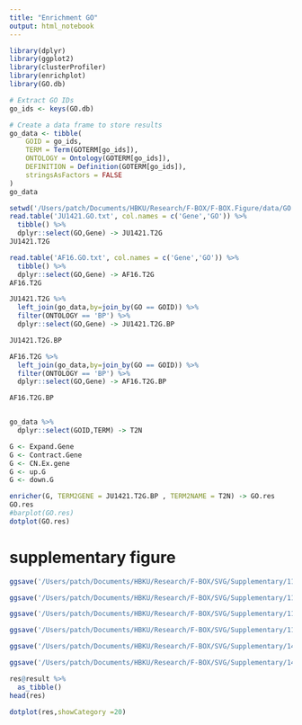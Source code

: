 ```yaml
---
title: "Enrichment GO"
output: html_notebook
---
```


```r
library(dplyr)
library(ggplot2)
library(clusterProfiler)
library(enrichplot)
library(GO.db)
```

```r
# Extract GO IDs
go_ids <- keys(GO.db)

# Create a data frame to store results
go_data <- tibble(
    GOID = go_ids,
    TERM = Term(GOTERM[go_ids]),
    ONTOLOGY = Ontology(GOTERM[go_ids]),
    DEFINITION = Definition(GOTERM[go_ids]),
    stringsAsFactors = FALSE
)
go_data
```


```r
setwd('/Users/patch/Documents/HBKU/Research/F-BOX/F-BOX.Figure/data/GO')
read.table('JU1421.GO.txt', col.names = c('Gene','GO')) %>%
  tibble() %>%
  dplyr::select(GO,Gene) -> JU1421.T2G
JU1421.T2G

read.table('AF16.GO.txt', col.names = c('Gene','GO')) %>%
  tibble() %>%
  dplyr::select(GO,Gene) -> AF16.T2G
AF16.T2G
```

```r
JU1421.T2G %>%
  left_join(go_data,by=join_by(GO == GOID)) %>%
  filter(ONTOLOGY == 'BP') %>%
  dplyr::select(GO,Gene) -> JU1421.T2G.BP

JU1421.T2G.BP

AF16.T2G %>%
  left_join(go_data,by=join_by(GO == GOID)) %>%
  filter(ONTOLOGY == 'BP') %>%
  dplyr::select(GO,Gene) -> AF16.T2G.BP

AF16.T2G.BP



```

```r
go_data %>% 
  dplyr::select(GOID,TERM) -> T2N
```


```r
G <- Expand.Gene
G <- Contract.Gene
G <- CN.Ex.gene
G <- up.G
G <- down.G
```


```r
enricher(G, TERM2GENE = JU1421.T2G.BP , TERM2NAME = T2N) -> GO.res
GO.res
#barplot(GO.res)
dotplot(GO.res)
```

# supplementary figure
```r
ggsave('/Users/patch/Documents/HBKU/Research/F-BOX/SVG/Supplementary/11.ExCon.Enrichment/JU1421.Expand.GO.pdf',width = 7,height = 5)
```

```r
ggsave('/Users/patch/Documents/HBKU/Research/F-BOX/SVG/Supplementary/11.ExCon.Enrichment/JU1421.Contract.GO.pdf',width = 7,height = 5)
```

```r
ggsave('/Users/patch/Documents/HBKU/Research/F-BOX/SVG/Supplementary/11.ExCon.Enrichment/AF16.Expand.GO.pdf',width = 7,height = 5)
```

```r
ggsave('/Users/patch/Documents/HBKU/Research/F-BOX/SVG/Supplementary/11.ExCon.Enrichment/AF16.Contract.GO.pdf',width = 7,height = 5)
```

```r
ggsave('/Users/patch/Documents/HBKU/Research/F-BOX/SVG/Supplementary/14.embExp/JU1421.emb.up.GO.pdf',width = 7,height = 5)
```

```r
ggsave('/Users/patch/Documents/HBKU/Research/F-BOX/SVG/Supplementary/14.embExp/JU1421.emb.down.GO.pdf',width = 7,height = 5)
```






```r
res@result %>%
  as_tibble()
head(res)
```




```r
dotplot(res,showCategory =20)
```


